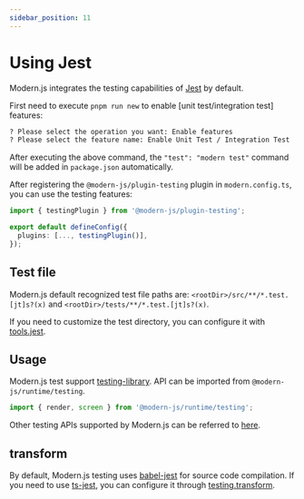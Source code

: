 ```yaml
---
sidebar_position: 11
---
```


# Using Jest

Modern.js integrates the testing capabilities of [Jest](https://jestjs.io/) by default.

First need to execute `pnpm run new` to enable [unit test/integration test] features:

```bash
? Please select the operation you want: Enable features
? Please select the feature name: Enable Unit Test / Integration Test
```

After executing the above command, the `"test": "modern test"` command will be added in `package.json` automatically.

After registering the `@modern-js/plugin-testing` plugin in `modern.config.ts`, you can use the testing features:

```ts title="modern.config.ts"
import { testingPlugin } from '@modern-js/plugin-testing';

export default defineConfig({
  plugins: [..., testingPlugin()],
});
```

## Test file

Modern.js default recognized test file paths are: `<rootDir>/src/**/*.test.[jt]s?(x)` and `<rootDir>/tests/**/*.test.[jt]s?(x)`.

If you need to customize the test directory, you can configure it with [tools.jest](/configure/app/tools/jest).

## Usage

Modern.js test support [testing-library](https://testing-library.com/docs/). API can be imported from `@modern-js/runtime/testing`.

```ts
import { render, screen } from '@modern-js/runtime/testing';
```

Other testing APIs supported by Modern.js can be referred to [here](/apis/app/runtime/testing/cleanup).

## transform

By default, Modern.js testing uses [babel-jest](https://www.npmjs.com/package/babel-jest) for source code compilation. If you need to use [ts-jest](https://github.com/kulshekhar/ts-jest), you can configure it through [testing.transform](/configure/app/testing/transformer).

